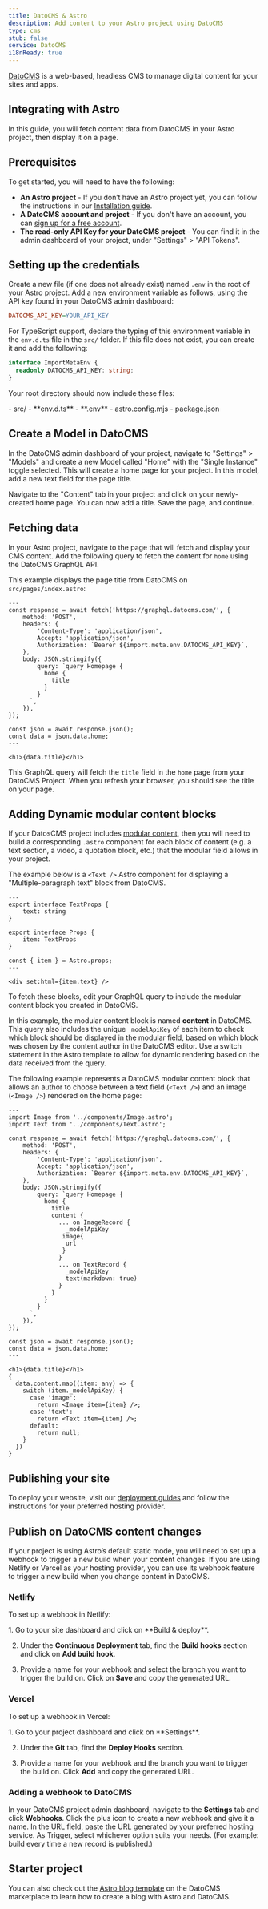 ```yaml
---
title: DatoCMS & Astro
description: Add content to your Astro project using DatoCMS
type: cms
stub: false
service: DatoCMS
i18nReady: true
---
```


[DatoCMS](https://datocms.com/) is a web-based, headless CMS to manage digital content for your sites and apps.

## Integrating with Astro

In this guide, you will fetch content data from DatoCMS in your Astro project, then display it on a page.

## Prerequisites

To get started, you will need to have the following:

- **An Astro project** - If you don’t have an Astro project yet, you can follow the instructions in our [Installation guide](/en/install/auto/).
- **A DatoCMS account and project** - If you don't have an account, you can [sign up for a free account](https://dashboard.datocms.com/signup).
- **The read-only API Key for your DatoCMS project** - You can find it in the admin dashboard of your project, under "Settings" > "API Tokens".

## Setting up the credentials

Create a new file (if one does not already exist) named `.env` in the root of your Astro project. Add a new environment variable as follows, using the API key found in your DatoCMS admin dashboard: 

```ini title=".env"
DATOCMS_API_KEY=YOUR_API_KEY
```

For TypeScript support, declare the typing of this environment variable in the `env.d.ts` file in the `src/` folder. If this file does not exist, you can create it and add the following:

```ts title="src/env.d.ts"
interface ImportMetaEnv {
  readonly DATOCMS_API_KEY: string;
}
```

Your root directory should now include these files:

<FileTree title="Project Structure">
- src/
  - **env.d.ts**
- **.env**
- astro.config.mjs
- package.json
</FileTree>

## Create a Model in DatoCMS

In the DatoCMS admin dashboard of your project, navigate to "Settings" > "Models" and create a new Model called "Home" with the "Single Instance" toggle selected. This will create a home page for your project. In this model, add a new text field for the page title.

Navigate to the "Content" tab in your project and click on your newly-created home page. You can now add a title. Save the page, and continue.

## Fetching data

In your Astro project, navigate to the page that will fetch and display your CMS content. Add the following query to fetch the content for `home` using the DatoCMS GraphQL API.

This example displays the page title from DatoCMS on `src/pages/index.astro`:

```astro title="src/pages/index.astro"
---
const response = await fetch('https://graphql.datocms.com/', {
	method: 'POST',
	headers: {
		'Content-Type': 'application/json',
		Accept: 'application/json',
		Authorization: `Bearer ${import.meta.env.DATOCMS_API_KEY}`,
	},
	body: JSON.stringify({
		query: `query Homepage {
          home {
            title
          }
        }
      `,
	}),
});

const json = await response.json();
const data = json.data.home;
---

<h1>{data.title}</h1>
```

This GraphQL query will fetch the `title` field in the `home` page from your DatoCMS Project. When you refresh your browser, you should see the title on your page.

## Adding Dynamic modular content blocks

If your DatosCMS project includes [modular content](https://www.datocms.com/docs/content-modelling/modular-content), then you will need to build a corresponding `.astro` component for each block of content (e.g. a text section, a video, a quotation block, etc.) that the modular field allows in your project.

The example below is a `<Text />` Astro component for displaying a "Multiple-paragraph text" block from DatoCMS. 

```astro title="src/components/Text.astro"
---
export interface TextProps {
	text: string
}

export interface Props {
	item: TextProps
}

const { item } = Astro.props;
---

<div set:html={item.text} />

```
To fetch these blocks, edit your GraphQL query to include the modular content block you created in DatoCMS. 

In this example, the modular content block is named **content** in DatoCMS. This query also includes the unique `_modelApiKey` of each item to check which block should be displayed in the modular field, based on which block was chosen by the content author in the DatoCMS editor. Use a switch statement in the Astro template to allow for dynamic rendering based on the data received from the query.

The following example represents a DatoCMS modular content block that allows an author to choose between a text field (`<Text />`) and an image (`<Image />`) rendered on the home page:

```astro title="src/pages/index.astro" ins={2,3, 16-27, 39-50}
---
import Image from '../components/Image.astro';
import Text from '../components/Text.astro';

const response = await fetch('https://graphql.datocms.com/', {
	method: 'POST',
	headers: {
		'Content-Type': 'application/json',
		Accept: 'application/json',
		Authorization: `Bearer ${import.meta.env.DATOCMS_API_KEY}`,
	},
	body: JSON.stringify({
		query: `query Homepage {
          home {
            title
            content {
              ... on ImageRecord {
                _modelApiKey
               image{
                url
               }
              }
              ... on TextRecord {
                _modelApiKey
                text(markdown: true)
              }
            }
          }
        }
      `,
	}),
});

const json = await response.json();
const data = json.data.home;
---

<h1>{data.title}</h1>
{
  data.content.map((item: any) => {
    switch (item._modelApiKey) {
      case 'image':
        return <Image item={item} />;
      case 'text':
        return <Text item={item} />;
      default:
        return null;
    }
  })
}
```

## Publishing your site

To deploy your website, visit our [deployment guides](/en/guides/deploy/) and follow the instructions for your preferred hosting provider.

## Publish on DatoCMS content changes

If your project is using Astro’s default static mode, you will need to set up a webhook to trigger a new build when your content changes. If you are using Netlify or Vercel as your hosting provider, you can use its webhook feature to trigger a new build when you change content in DatoCMS.

### Netlify

To set up a webhook in Netlify:

<Steps>
1. Go to your site dashboard and click on **Build & deploy**.

2. Under the **Continuous Deployment** tab, find the **Build hooks** section and click on **Add build hook**.

3. Provide a name for your webhook and select the branch you want to trigger the build on. Click on **Save** and copy the generated URL.
</Steps>

### Vercel

To set up a webhook in Vercel:

<Steps>
1. Go to your project dashboard and click on **Settings**.

2. Under the **Git** tab, find the **Deploy Hooks** section.

3. Provide a name for your webhook and the branch you want to trigger the build on. Click **Add** and copy the generated URL.
</Steps>

### Adding a webhook to DatoCMS

In your DatoCMS project admin dashboard, navigate to the **Settings** tab and click **Webhooks**. Click the plus icon to create a new webhook and give it a name. In the URL field, paste the URL generated by your preferred hosting service. As Trigger, select whichever option suits your needs. (For example: build every time a new record is published.)

## Starter project
You can also check out the [Astro blog template](https://www.datocms.com/marketplace/starters/astro-template-blog) on the DatoCMS marketplace to learn how to create a blog with Astro and DatoCMS.
